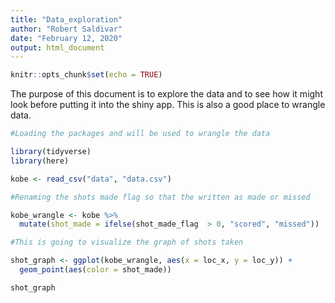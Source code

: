 ```yaml
---
title: "Data_exploration"
author: "Robert Saldivar"
date: "February 12, 2020"
output: html_document
---
```


```r
knitr::opts_chunk$set(echo = TRUE)
```

The purpose of this document is to explore the data and to see how it might look before putting it into the shiny app. This is also a good place to wrangle data.

```r
#Loading the packages and will be used to wrangle the data

library(tidyverse)
library(here)

kobe <- read_csv("data", "data.csv")

```


```r
#Renaming the shots made flag so that the written as made or missed

kobe_wrangle <- kobe %>%
  mutate(shot_made = ifelse(shot_made_flag  > 0, "scored", "missed")) 

```



```r
#This is going to visualize the graph of shots taken

shot_graph <- ggplot(kobe_wrangle, aes(x = loc_x, y = loc_y)) +
  geom_point(aes(color = shot_made))

shot_graph
```

